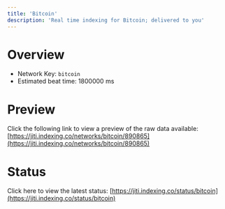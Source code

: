 ```yaml
---
title: 'Bitcoin'
description: 'Real time indexing for Bitcoin; delivered to you'
---
```


# Overview
- Network Key: `bitcoin`
- Estimated beat time: 1800000 ms

# Preview
Click the following link to view a preview of the raw data available: [https://jiti.indexing.co/networks/bitcoin/890865](https://jiti.indexing.co/networks/bitcoin/890865)

# Status
Click here to view the latest status: [https://jiti.indexing.co/status/bitcoin](https://jiti.indexing.co/status/bitcoin)
